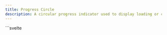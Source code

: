 ```yaml
---
title: Progress Circle
description: A circular progress indicator used to display loading or completion status.
---
```


<Tabs>
  <TabItem label="Preview">
    <ProgressCirclePreview client:load />
  </TabItem>
  <TabItem label="Usage">
    ```svelte
    <script lang="ts">
      import { ProgressCircle, themeConfig } from "@dxdns/feflow"

      const { colors } = $derived(themeConfig())

      function getColor(value: number) {
        if (value < 30) return colors.colorError
        if (value < 70) return colors.colorWarning
        return colors.colorSuccess
      }

      const data = [20, 45, 75, 90].map((v) => ({ value: v, color: getColor(v) }))
    </script>

    <div
      style="
        display: flex; 
        gap: 0.5rem; 
        flex-wrap: wrap; 
        align-items: baseline;
        "
    >
      {#each data as { value, color }}
        <ProgressCircle {value} {color}>
          <text
            x={"28px"}
            y={"52px"}
            fill={color}
            style="font-weight: bold; font-size: 18px;"
          >
            {value}%
          </text>
        </ProgressCircle>
      {/each}
    </div>
    ```
  </TabItem>
</Tabs>